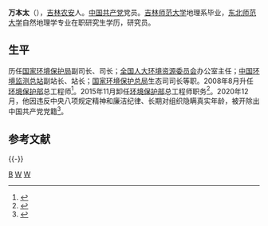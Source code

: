 '''万本太'''（{{bd|1954年|2月||catIdx=W万}}），[[吉林|吉林]][[农安|农安]]人。[[中国共产党|中国共产党]]党员。[[吉林师范大学|吉林师范大学]]地理系毕业，[[东北师范大学|东北师范大学]]自然地理学专业在职研究生学历，研究员。

==生平 ==
历任[[国家环境保护局|国家环境保护局]]副司长、司长；[[全国人大环境资源委员会|全国人大环境资源委员会]]办公室主任；[[中国环境监测总站|中国环境监测总站]]副站长、站长；[[国家环境保护总局|国家环境保护总局]]生态司司长等职。2008年8月升任[[环境保护部|环境保护部]]总工程师<ref>{{cite web|accessdate=2013-05-01|url=http://www.zhb.gov.cn/gkml/hbb/rm/200910/t20091022_174670.htm|title=关于万本太任职的通知|publisher=[[环境保护部|环境保护部]]|archive-url=https://web.archive.org/web/20151211013622/http://www.zhb.gov.cn/gkml/hbb/rm/200910/t20091022_174670.htm|archive-date=2015-12-11|dead-url=yes}}</ref>。2015年11月卸任[[环境保护部|环境保护部]]总工程师职务<ref>{{cite news|accessdate=2015-12-09|url=http://www.thepaper.cn/newsDetail_forward_1407183|title=环保部污染防治司原司长赵英民任总工程师，接替万本太|publisher=澎湃新闻|archive-date=2015-12-10|archive-url=https://web.archive.org/web/20151210225614/http://www.thepaper.cn/newsDetail_forward_1407183|dead-url=no}}</ref>。2020年12月，他因违反中央八项规定精神和廉洁纪律、长期对组织隐瞒真实年龄，被开除出中国共产党党籍<ref>{{Cite web|title=原环境保护部总工程师万本太被开除党籍|url=https://news.163.com/20/1216/17/FU023IEE0001899O.html|accessdate=2020-12-16|date=2020-12-16|last=网易|work=news.163.com|archive-date=2021-01-26|archive-url=https://web.archive.org/web/20210126155559/https://news.163.com/20/1216/17/FU023IEE0001899O.html|dead-url=no}}</ref>。

== 参考文献 ==
{{Reflist}}

{{-}}
{{start box}}
{{s-gov}}
{{s-new}}
{{s-title|[[中华人民共和国环境保护部|中华人民共和国环境保护部]]总工程师|2008年9月—2015年11月}}
{{s-after|[[赵英民|赵英民]]}}
{{s-before|[[彭近新|彭近新]]}}
{{s-title|[[中华人民共和国国家环境保护总局|中华人民共和国国家环境保护总局]]生态司司长|2004年12月—2008年8月}}
{{s-after|[[庄国泰|庄国泰]]}}
{{end box}}

[[Category:万姓|B]]
[[Category:农安人|W]]
[[Category:大连海事大学校友|W]]